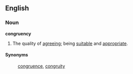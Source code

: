 ==English==

===Noun===
'''congruency'''
# The quality of [[agreeing]]; being [[suitable]] and [[appropriate]].

====Synonyms====
: [[congruence]], [[congruity]]